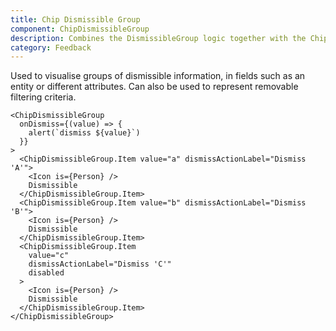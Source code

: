 ```yaml
---
title: Chip Dismissible Group
component: ChipDismissibleGroup
description: Combines the DismissibleGroup logic together with the Chip primitive styling
category: Feedback
---
```


Used to visualise groups of dismissible information, in fields such as an entity or different attributes. Can also be used to represent removable filtering criteria.

```tsx preview
<ChipDismissibleGroup
  onDismiss={(value) => {
    alert(`dismiss ${value}`)
  }}
>
  <ChipDismissibleGroup.Item value="a" dismissActionLabel="Dismiss 'A'">
    <Icon is={Person} />
    Dismissible
  </ChipDismissibleGroup.Item>
  <ChipDismissibleGroup.Item value="b" dismissActionLabel="Dismiss 'B'">
    <Icon is={Person} />
    Dismissible
  </ChipDismissibleGroup.Item>
  <ChipDismissibleGroup.Item
    value="c"
    dismissActionLabel="Dismiss 'C'"
    disabled
  >
    <Icon is={Person} />
    Dismissible
  </ChipDismissibleGroup.Item>
</ChipDismissibleGroup>
```
